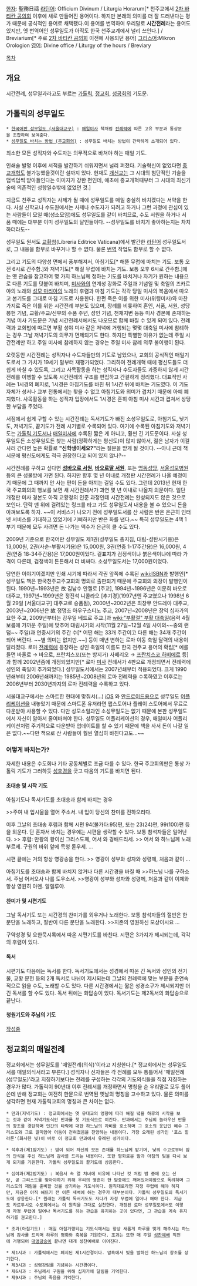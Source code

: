 [[한자]]: 聖務日禱
[[라틴어]]: Officium Divinum / Liturgia Horarum[* 천주교에서 [[2차 바티칸 공의회]] 이후에 새로 만들어진 용어이다. 하지만 본래의 의미를 더 잘 드러낸다는 평가 때문에 공식적인 용어로 채택됐다.이 용어를 번역하여 우리말로 '''시간전례'''라는 용어도 있지만, 옛 번역어인 성무일도가 아직도 한국 천주교계에서 널리 쓰인다.] / Breviarium[* 주로 [[2차 바티칸 공의회]] 이전에 사용되던 용어]
[[그리스어]]:Mikron Orologion
[[영어]]: Divine office / Liturgy of the hours / Breviary

[[목차]]
== 개요 ==
시간전례, 성무일과라고도 부르는 [[가톨릭]], [[정교회]], [[성공회]]의 기도문.


== 가톨릭의 성무일도 ==
 * [http://info.catholic.or.kr/divine_office/ 한국어판 성무일도 (서울대교구)] : [[매일미사]] 책처럼 [[전례력]]에 따른 고유 부분과 통상문을 조합하여 보여준다.
 * [http://www.cbck.or.kr/page/page.asp?p_code=K6204 성무일도 바치는 방법 (주교회의)] : 성무일도 바치는 방법이 간략하게 소개되어 있다.

최소한 모든 성직자와 수도자는 의무적으로 바쳐야 하는 매일 기도. 

인쇄술 발명 이후에 서적을 발간하기 쉬워지면서 널리 퍼졌다. 기술혁신이 없었다면 [[종교개혁]]도 불가능했을것이란 설까지 있다. 현재도 [[개신교]]는 그 시대의 첨단적인 기술을 덥썩덥썩 받아들인다는 이미지가 강한 편인데, 애초에 종교개혁때부터 그 시대의 최신기술에 의존적인 성향일수밖에 없었던 것.]


지금도 천주교 성직자는 사제가 될 때에 성무일도를 매일 충실히 바치겠다는 서약을 한다. 사실 신학교나 수도원에서는 사제나 수도자가 되려고 하거나 그런 과정에 관심이 있는 사람들이 모일 때(성소모임)에도 성무일도를 같이 바치므로, 수도 서원을 하거나 서품 때에는 대부분 이미 성무일도의 달인들이다. --성무일도를 바치기 좋아하는지는 차치하더라도--

성무일도 원서도 [[교황청]](Libreria Editrice Vaticana)에서 발간한 [[라틴어]] 성무일도서로, 그 내용을 함부로 바꾸거나 할 수 없다. 물론 [[번역]] 작업도 함부로 할 수 없다.

그리고 기도의 다양성 면에서 풍부해져서, 아침기도[* 해뜰 무렵에 마치는 기도. 보통 오전 6시로 간주함.]와 저녁기도[* 해질 무렵에 바치는 기도. 보통 오후 6시로 간주함.]에는 옛 관습을 참고하여 몇 가지 하느님께 청하는 기도를 바치거나 자기가 원하는 내용으로 다른 기도를 덧붙여 바치며, [[미사]]와의 연계성 강화로 주일과 기념일 및 축일의 즈카르야의 노래와 [[성모 마리아]]의 노래의 후렴과 마침 기도는 각각 당일 미사의 복음에서 따오고 본기도를 그대로 마침 기도로 사용한다. 한편 죽은 이를 위한 미사(위령미사)와 마찬가지로 죽은 이를 위한 시간전례 부분도 있으며, 장례를 비롯하여 혼인, 서품, 서원, 성당 봉헌 기념, 교황/주교/신부의 수품 주년, 성인 기념, 천재지변 등등 미사 경본에 존재하는 기념 미사 기도문은 기념 시간전례서에서도 나오므로 함께 바칠 수 있게 되어 있다. 전례력과 교회법에 따르면 부활 성야 미사 같은 저녁에 거행되는 몇몇 대축일 미사에 참례하는 경우 그날 저녁기도의 의무가 면제되기도 한다. 하지만 특별한 이유가 없는데 주일 시간전례만 하고 주일 미사에 참례하지 않는 경우는 주일 미사 참례 의무 불이행이 된다.



오랫동안 시간전례는 성직자나 수도자들만의 기도로 남았으나, 교회의 공식적인 매일기도로서 그 가치가 19세기 말부터 재평가되었다. 그리하여 전례개혁 때에 평신도들도 더 쉽게 바칠 수 있도록, 그리고 사목활동을 하는 성직자나 수도자들도 과중하지 않게 시간전례를 이행할 수 있도록 시간전례의 구조를 편집하고 간결하게 정리했다. 대표적인 사례는 1시경의 폐지로, 1시경은 아침기도를 바친 뒤 1시간 뒤에 바치는 기도였다. 이 기도 자체가 성서나 교부 전통에서는 찾을 수 없고 아침기도와 의미가 겹치기 때문에 아예 폐지했다. 사목활동을 하는 성직자 입장에서도 1시경은 흔히 아침 미사 시간과 겹쳐서 상당한 부담을 주었다.


서점에서 쉽게 구할 수 있는 시간전례는 독서기도가 빠진 소성무일도로, 아침기도, 낮기도, 저녁기도, 끝기도가 전례 시기별로 수록되어 있다. 여기에 수록된 아침기도와 저녁기도는 [[가톨릭 기도서]]나 [[매일미사]]에 수록된 짧은 게 아니고, 훨씬 긴 기도문이다. 사실 성무일도든 소성무일도든 찾는 사람(정확하게는 평신도)이 많지 않아서, 젊은 남자가 이걸 사러 간다면 높은 확률로 '''"신학생이세요?"'''라는 질문을 받게 될 것이다. --아니 근데 책 서문에 평신도에게도 적극 권장한다고 되어 있지 않나?--

시간전례를 구하고 싶다면 '''[http://shop.paolo.net/ 성바오로 서원]''', '''[http://www.pauline.or.kr/ 바오로딸 서원]''', 또는 [[명동성당]], [[서울성모병원]] 등의 큰 성물방에 가면 된다. 하지만 향후 몇 년 이내로 개정판 시간전례가 나올 예정이기 때문에 그 때까지 안 사는 편이 돈을 아끼는 길일 수도 있다. 그런데 2013년 현재 한국 주교회의의 행보를 보면 새 시간전례서가 과연 몇 년 이내로 나올지 의문이다. 일단 개정판 미사 경본도 아직 교황청의 인준 과정인데 시간전례는 완성되지도 않은 것으로 보인다. 단락 맨 위에 걸려있는 링크를 타고 가도 성무일도서 내용을 볼 수 있으니 돈을 아껴보도록 하자. ~~이 서비스가 나오기 전에 성무일도서를 산 사람은 반은 은근히 인터넷 서비스를 기대하고 있었기에 기뻐하지만 반은 화를 낸다.~~ 특히 성무일도는 4책 1부기 때문에 모두 사려면 돈 나가는 액수가 은근히 클 수도 있다.

2009년 기준으로 한국어판 성무일도 제1권(성무일도 총지침, 대림-성탄시기용)은 13,000원, 2권(사순-부활시기용)은 15,000원, 3권(연중 1-17주간용)은 16,000원, 4권(연중 18-34주간용)은 17,000원이었다. 겉표지가 검정색이냐 붉은색이냐에 따라 가격이 다른데, 검정색이 튼튼해서 더 비싸다. 소성무일도서는 17,000원이었다.

당연한 이야기이겠지만 인쇄 시기에 따라서 각권 앞쪽에 수록된 [[wiki:ISBN]]과 발행인[* 성무일도 책은 한국천주교주교회의 명의로 출판되기 때문에 주교회의 의장이 발행인이 된다. 1990년~1993년은 故 김남수 안젤로 [주교], 1994년~1996년은 이문희 바오로 대주교, 1997년~1999년은 정진석 니콜라오 [추기경](1997년엔 주교였으나 1998년 6월 29일 [서울대교구] 대주교로 승품됨), 2000년~2002년은 최창무 안드레아 대주교, 2003년~2006년은 故 정명조 아우구스티노 주교, 2007년~2008년은 장익 십자가의 요한 주교, 2009년부터는 강우일 베드로 주교.]과 [[wiki:"부활절" 부활 대축일]](음력 4월 보름에 가까운 주일)에 맞추어 대림시기의 시작(11월 27일~12월 4일 사이의~~중의 랜덤~~ 주일)과 연중시기의 주간 수[* 어떤 해는 33개 주간이고 다른 해는 34개 주간이 되어 버린다. ~~별 의미는 없지만.~~] 등이 매년 변하는 로마 이동 축일 달력의 내용이 달라졌다. 로마 [[전례력]]에 등장하는 성인 축일의 이름도 한국 천주교 용어의 확립[* 예를 들면 바울로 → 바오로, 프란치스꼬(또는 방지거) 사베리오 → [[프란치스코 하비에르]] 등]과 함께 2002년즘에 개정되었지만[* 로마 [[미사]] 전례서가 4판으로 개정되면서 전례력에 성인의 축일이 추가되었다.] 성무일도서에서는 2007년쇄부터 적용되었다. 크게 1990년쇄부터 2006년쇄까지는 1985년~2008년의 로마 전례력을 수록하였고 이후로는 2006년부터 2030년까지의 로마 전례력을 수록하고 있다.

서울대교구에서는 스마트한 현대에 맞춰서(...) [[iOS]] 와 [[안드로이드(운영체제)|안드로이드]]용으로 성무일도 [[어플리케이션]]을 내놓았기 때문에 스마트폰 유저라면 앱스토어나 플레이 스토어에서 무료로 다운받아 사용할 수 있다. 다만 성모소일과인 소성무일도는 없기 때문에 본판 성무일도에서 자신이 알아서 줄여바쳐야 한다. 성무일도 어플리케이션의 경우, 매일미사 어플리케이션처럼 주기적으로 다운받아 업데이트를 할 수 있기 때문에 책을 사서 돈이 나갈 일은 없다.~~다만 책으로 산 사람들이 훨씬 열심히 바친다고도...~~

=== 어떻게 바치는가? ===

자세한 내용은 수도회나 기타 공동체별로 조금 다를 수 있다. 한국 주교회의판은 통상 가톨릭 기도가 그러하듯 [[성호경]]을 긋고 다음의 기도를 바치면 된다. 

==== 초대송 및 시작 기도 ====
아침기도나 독서기도를 초대송과 함께 바치는 경우 

>>주여 내 입시울을 열어 주소서. 내 입이 당신의 찬미를 전하오리다. 

이후 그날의 초대송 후렴과 함께 시편 94(불가타:95)편, 또는 23(24)편, 99(100)편 등을 외운다. 단 혼자서 바치는 경우에는 시편을 생략할 수 있다. 보통 참석자들은 일어난다.
>> 후렴: 만왕의 왕이신 그리스도께, 어서 와 경배드리세.
>> 어서 와 하느님께 노래부르세. 구원의 바위 앞에 목청 돋우세. ...

시편 끝에는 거의 항상 영광송을 한다.
>> 영광이 성부와 성자와 성령께, 처음과 같이 ...

아침기도를 초대송과 함께 바치지 않거나 다른 시간경을 바칠 때 
>>하느님 나를 구하소서. 주님 어서오사 나를 도우소서.
>>영광이 성부와 성자와 성령께, 처음과 같이 이제와 항상 영원히 아멘. 알렐루야.
==== 찬미가 및 시편기도 ====
그날 독서기도 또는 시간경의 찬미가를 외우거나 노래한다. 보통 참석자들의 절반은 한 문단을 노래하고, 절반이 다른 문단을 노래한다.
>>지존의 영원하신 모상이시요 ...

구약성경 및 요한묵시록에서 따온 시편기도를 바친다. 시편은 3가지가 제시되는데, 각각의 후렴이 있다.

==== 독서 ====
시편기도 다음에는 독서를 한다. 독서기도에서는 성경에서 따온 긴 독서와 성인의 전기물, 교황 문헌 등의 2개 독서로 나뉘어 제시되는데 그날의 전례력에 맞는 부분을 준연속적으로 읽을 수도, 노래할 수도 있다. 
다른 시간경에서는 짧은 성경소구가 제시되지만 더 긴 독서를 할 수도 있다. 
독서 뒤에는 화답송이 있다. 독서기도는 제2독서의 화답송으로 끝난다.

==== 청원기도와 주님의 기도 ====
[[작성중]]

== 정교회의 매일전례 ==

정교회에서는 성무일도를 '매일전례(의식)'이라고 지칭한다.[* 정교회에서는 성무일도서를 매일의식서라고 부른다.] 성직자나 신자들은 각 전례를 모두 통틀어서 '매일전례(성무일도)'라고 지칭하기보다는 전레를 구성하는 각각의 기도의식들을 직접 지칭하는 경우가 많다. 가톨릭이 90년대 이후 전례서를 개정하면서 명칭을 순 우리말로 모두 풀어쓴데 반해 정교회는 여전히 한문으로 번역된 옛날의 명칭을 고수하고 있다. 물론 의미를 생각하면 현재 가톨릭교회의 명칭과 큰 차이는 없다.

 * 만과(저녁기도) : 정교회에서는 옛 유대교의 영향에 따라 해질 녘을 하루의 시작을 보는 것과 같이 저녁기도식인 만과를 첫 기도식으로 여긴다. 만과에서는 주님의 놀라우신 만물의 창조를 경탄하며 인간의 타락에 대한 하느님의 자비를 호소하며 그 호소의 응답인 예수 그리스도와 그로 말미암아 어둠이 걷혀졌음을 찬양하는 내용이다. 가장 오래된 성가인 '포스 힐라론'(화사한 빛)이 바로 이 정교회 만과에서 유래된 성가이다.

 * 석후과(제1밤기도) : 밤이 되어 자신의 모든 존재를 하느님께 맡기며, 낮의 수고로부터 밤의 안식을 주신 하느님께 감사를 드리는 내용이다. 또한 평화로운 밤과 아침의 빛을 다시 보게 되기를 기원한다. 가톨릭 성무일도의 끝기도에 상응한다. 

 * 심야과(제2밤기도) : 복음서 속 열 처녀에 비유에 나타난 것 처럼 밤 중에 오는 신랑, 곧 그리스도를 맞아야하기 위해 우리의 영혼이 한 밤중에도 깨어있어야함으로 독려하며 그리스도의 재림을 준비할 것을 상기하는 기도식이다. 원칙대로라면 자정 무렵에 해야 하지만, 지금은 아직 해뜨기 전 이른 새벽에 하는 경우가 대부분이다. 가톨릭 성무일도의 독서기도에 상응한다.[* 원래는 가톨릭 독서기도도 자다가 자정 무렵에 일어나 해야 한다. 지금도 카르투시오 수도회에서는 이 원칙을 그대로 실천한다. 개정된 로마 성무일도에서도 이렇게 자정 무렵에 일어나 독서기도를 하는 관습을 유지하는 곳이 있다면, 그 관습을 계속 유지하기를 권고한다.] 

 * 조과(아침기도) : 매일 아침거행되는 기도식에서는 항상 새롭게 하루를 맞게 해주시는 하느님께 감사를 드리며 하루의 평화와 축복을 기원한다. 조과는 또한 매 주일 [[성찬예배]] 직전에 거행되어 [[대영광송]]이 끝나면 대개 성찬예배로 이어진다.

 * 제1시과 : 가톨릭에서는 폐지된 제1시간경이다. 암흑에서 빛을 발하신 하느님의 창조를 상기한다.
 * 제3시과 : 성령강림를 기념하는 시간경이다.
 * 제6시과 : 주님께서 구원을 위해 십자가에 달림을 기억한다.
 * 제9시과 : 주님의 죽음을 기억한다.
